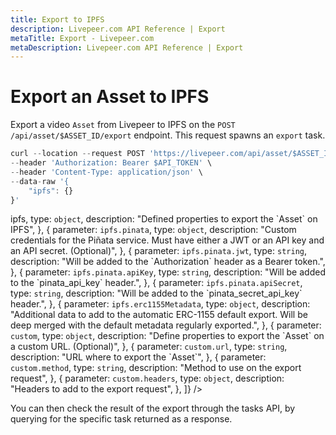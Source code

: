 ```yaml
---
title: Export to IPFS
description: Livepeer.com API Reference | Export
metaTitle: Export - Livepeer.com
metaDescription: Livepeer.com API Reference | Export
---
```


# Export an Asset to IPFS

Export a video `Asset` from Livepeer to IPFS on the
`POST /api/asset/$ASSET_ID/export` endpoint. This request spawns an `export`
task.

```jsx
curl --location --request POST 'https://livepeer.com/api/asset/$ASSET_ID/export' \
--header 'Authorization: Bearer $API_TOKEN' \
--header 'Content-Type: application/json' \
--data-raw '{
    "ipfs": {}
}'
```

<Table
  data={[
    {
      parameter: <code>ipfs</code>,
      type: <code>object</code>,
      description: "Defined properties to export the `Asset` on IPFS",
    },
    {
      parameter: <code>ipfs.pinata</code>,
      type: <code>object</code>,
      description:
        "Custom credentials for the Piñata service. Must have either a JWT or an API key and an API secret. (Optional)",
    },
    {
      parameter: <code>ipfs.pinata.jwt</code>,
      type: <code>string</code>,
      description:
        "Will be added to the `Authorization` header as a Bearer token.",
    },
    {
      parameter: <code>ipfs.pinata.apiKey</code>,
      type: <code>string</code>,
      description: "Will be added to the `pinata_api_key` header.",
    },
    {
      parameter: <code>ipfs.pinata.apiSecret</code>,
      type: <code>string</code>,
      description: "Will be added to the `pinata_secret_api_key` header.",
    },
    {
      parameter: <code>ipfs.erc1155Metadata</code>,
      type: <code>object</code>,
      description:
        "Additional data to add to the automatic ERC-1155 default export. Will be deep merged with the default metadata regularly exported.",
    },
    {
      parameter: <code>custom</code>,
      type: <code>object</code>,
      description:
        "Define properties to export the `Asset` on a custom URL.  (Optional)",
    },
    {
      parameter: <code>custom.url</code>,
      type: <code>string</code>,
      description: "URL where to export the `Asset`",
    },
    {
      parameter: <code>custom.method</code>,
      type: <code>string</code>,
      description: "Method to use on the export request",
    },
    {
      parameter: <code>custom.headers</code>,
      type: <code>object</code>,
      description: "Headers to add to the export request",
    },
  ]}
/>

You can then check the result of the export through the tasks API, by querying
for the specific task returned as a response.
